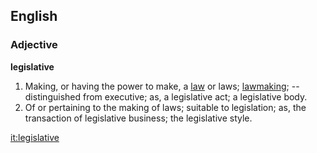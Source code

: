 ==English==

===Adjective===
'''legislative'''
# Making, or having the power to make, a [[law]] or laws; [[lawmaking]]; -- distinguished from executive; as, a legislative act; a legislative body.
# Of or pertaining to the making of laws; suitable to legislation; as, the transaction of legislative business; the legislative style.

[[it:legislative]]